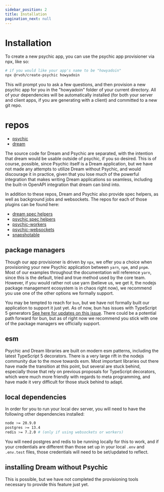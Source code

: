 ```yaml
---
sidebar_position: 2
title: Installation
pagination_next: null
---
```


# Installation

To create a new psychic app, you can use the psychic app provisioner via npx, like so:

```sh
# if you would like your app's name to be "howyadoin"
npx @rvoh/create-psychic howyadoin
```

This will prompt you to ask a few questions, and then provision a new psychic app for you in the "howyadoin" folder of your current directory. All of your dependencies will be automatically installed (for both your server and client apps, if you are generating with a client) and committed to a new git repo.

# repos

- [psychic](https://github.com/rvohealth/psychic)
- [dream](https://github.com/rvohealth/dream)

The source code for Dream and Psychic are separated, with the intention that dream would be usable outside of psychic, if you so desired. This is of course, possible, since Psychic itself is a Dream application, but we have not made any attempts to utilize Dream without Psychic, and would discourage it in practice, given that you lose much of the powerful integration that makes writing Dream applications so seamless, including the built-in OpenAPI integration that dream can bind into.

In addition to these repos, Dream and Psychic also provide spec helpers, as well as background jobs and websockets. The repos for each of those plugins can be found here:

- [dream spec helpers](https://github.com/rvohealth/dream-spec-helpers)
- [psychic spec helpers](https://github.com/rvohealth/psychic-spec-helpers)
- [psychic-workers](https://github.com/rvohealth/psychic-workers)
- [psychic-websockets](https://github.com/rvohealth/psychic-websockets)
- [snapshotable](https://github.com/rvohealth/dream-plugin-json-snapshot)

## package managers

Though our app provisioner is driven by `npx`, we offer you a choice when provisioning your new Psychic application between `yarn`, `npm`, and `pnpm`. Most of our examples throughout the documentation will reference `yarn`, since this is the default, tried and true method used by the core team. However, if you would rather not use yarn (believe us, we get it, the nodejs package management ecosystem is in chaos right now), we recommend you use one of the other options we formally support.

You may be tempted to reach for `bun`, but we have not formally built our application to support it just yet. As of now, bun has issues with TypeScript 5 generators [See here for updates on this issue](https://github.com/oven-sh/bun/issues/4122). There could be a potential path forward for bun, but as of right now we recommend you stick with one of the package managers we officially support.

## esm

Psychic and Dream libraries are built on modern esm patterns, including the latest TypeScript 5 decorators. There is a very large rift in the nodejs community due to the move towards esm. Most important libraries out there have made the transition at this point, but several are stuck behind, especially those that rely on previous proposals for TypeScript decorators, which were much more friendly with regards to meta programming, and have made it very difficult for those stuck behind to adapt.

## local dependencies

In order for you to run your local dev server, you will need to have the following other dependencies installed:

```sh
node >= 20.9.0
postgres >= 13.4
redis >= 7.2.0 # (only if using websockets or workers)
```

You will need postgres and redis to be running locally for this to work, and if your credentials are different than those set up in your local `.env` and `.env.test` files, those credentials will need to be set/updated to reflect.

## installing Dream without Psychic

This is possible, but we have not completed the provisioning tools necessary to provide this feature just yet.
